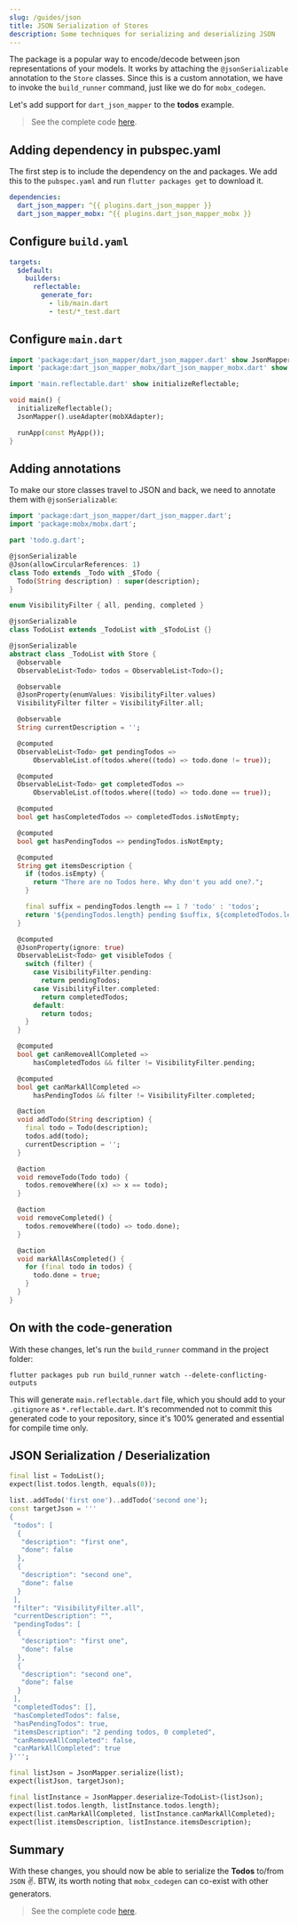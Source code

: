 ```yaml
---
slug: /guides/json
title: JSON Serialization of Stores
description: Some techniques for serializing and deserializing JSON
---
```



The <PubBadge name="dart_json_mapper" /> package is a popular way to encode/decode between json representations of your models. It works by attaching the `@jsonSerializable` annotation to the `Store` classes. Since this is a custom annotation, we have to invoke the `build_runner` command, just like we do for `mobx_codegen`.

Let's add support for `dart_json_mapper` to the **todos** example.

> See the complete code [here](https://github.com/mobxjs/mobx.dart/tree/master/mobx_examples/lib/todos).

## Adding dependency in pubspec.yaml

The first step is to include the dependency on the <PubBadge name="dart_json_mapper" /> and <PubBadge name="dart_json_mapper_mobx" /> packages. We add this to the `pubspec.yaml` and run `flutter packages get` to download it.

```yaml
dependencies:
  dart_json_mapper: ^{{ plugins.dart_json_mapper }}
  dart_json_mapper_mobx: ^{{ plugins.dart_json_mapper_mobx }}
```

## Configure `build.yaml`

```yaml
targets:
  $default:
    builders:
      reflectable:
        generate_for:
          - lib/main.dart
          - test/*_test.dart
```

## Configure `main.dart`

```dart
import 'package:dart_json_mapper/dart_json_mapper.dart' show JsonMapper;
import 'package:dart_json_mapper_mobx/dart_json_mapper_mobx.dart' show mobXAdapter;

import 'main.reflectable.dart' show initializeReflectable;

void main() {
  initializeReflectable();
  JsonMapper().useAdapter(mobXAdapter);

  runApp(const MyApp());
}
```

## Adding annotations

To make our store classes travel to JSON and back, we need to annotate them with `@jsonSerializable`:

```dart
import 'package:dart_json_mapper/dart_json_mapper.dart';
import 'package:mobx/mobx.dart';

part 'todo.g.dart';

@jsonSerializable
@Json(allowCircularReferences: 1)
class Todo extends _Todo with _$Todo {
  Todo(String description) : super(description);
}

enum VisibilityFilter { all, pending, completed }

@jsonSerializable
class TodoList extends _TodoList with _$TodoList {}

@jsonSerializable
abstract class _TodoList with Store {
  @observable
  ObservableList<Todo> todos = ObservableList<Todo>();

  @observable
  @JsonProperty(enumValues: VisibilityFilter.values)
  VisibilityFilter filter = VisibilityFilter.all;

  @observable
  String currentDescription = '';

  @computed
  ObservableList<Todo> get pendingTodos =>
      ObservableList.of(todos.where((todo) => todo.done != true));

  @computed
  ObservableList<Todo> get completedTodos =>
      ObservableList.of(todos.where((todo) => todo.done == true));

  @computed
  bool get hasCompletedTodos => completedTodos.isNotEmpty;

  @computed
  bool get hasPendingTodos => pendingTodos.isNotEmpty;

  @computed
  String get itemsDescription {
    if (todos.isEmpty) {
      return "There are no Todos here. Why don't you add one?.";
    }

    final suffix = pendingTodos.length == 1 ? 'todo' : 'todos';
    return '${pendingTodos.length} pending $suffix, ${completedTodos.length} completed';
  }

  @computed
  @JsonProperty(ignore: true)
  ObservableList<Todo> get visibleTodos {
    switch (filter) {
      case VisibilityFilter.pending:
        return pendingTodos;
      case VisibilityFilter.completed:
        return completedTodos;
      default:
        return todos;
    }
  }

  @computed
  bool get canRemoveAllCompleted =>
      hasCompletedTodos && filter != VisibilityFilter.pending;

  @computed
  bool get canMarkAllCompleted =>
      hasPendingTodos && filter != VisibilityFilter.completed;

  @action
  void addTodo(String description) {
    final todo = Todo(description);
    todos.add(todo);
    currentDescription = '';
  }

  @action
  void removeTodo(Todo todo) {
    todos.removeWhere((x) => x == todo);
  }

  @action
  void removeCompleted() {
    todos.removeWhere((todo) => todo.done);
  }

  @action
  void markAllAsCompleted() {
    for (final todo in todos) {
      todo.done = true;
    }
  }
}
```

## On with the code-generation

With these changes, let's run the `build_runner` command in the project folder:

```
flutter packages pub run build_runner watch --delete-conflicting-outputs
```

This will generate `main.reflectable.dart` file, which you should add to your `.gitignore` as `*.reflectable.dart`.
It's recommended not to commit this generated code to your repository, since it's 100% generated and essential for compile time only.

## JSON Serialization / Deserialization

```dart
final list = TodoList();
expect(list.todos.length, equals(0));

list..addTodo('first one')..addTodo('second one');
const targetJson = '''
{
 "todos": [
  {
   "description": "first one",
   "done": false
  },
  {
   "description": "second one",
   "done": false
  }
 ],
 "filter": "VisibilityFilter.all",
 "currentDescription": "",
 "pendingTodos": [
  {
   "description": "first one",
   "done": false
  },
  {
   "description": "second one",
   "done": false
  }
 ],
 "completedTodos": [],
 "hasCompletedTodos": false,
 "hasPendingTodos": true,
 "itemsDescription": "2 pending todos, 0 completed",
 "canRemoveAllCompleted": false,
 "canMarkAllCompleted": true
}''';

final listJson = JsonMapper.serialize(list);
expect(listJson, targetJson);

final listInstance = JsonMapper.deserialize<TodoList>(listJson);
expect(list.todos.length, listInstance.todos.length);
expect(list.canMarkAllCompleted, listInstance.canMarkAllCompleted);
expect(list.itemsDescription, listInstance.itemsDescription);
```

## Summary

With these changes, you should now be able to serialize the **Todos** to/from `JSON` ✌️. BTW, its worth noting that `mobx_codegen` can co-exist with other generators.

> See the complete code [here](https://github.com/mobxjs/mobx.dart/tree/master/mobx_examples/lib/todos).
